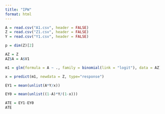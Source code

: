 ```yaml
---
title: "IPW"
format: html
---
```


```r
A = read.csv("A1.csv", header = FALSE)
Z = read.csv("Z1.csv", header = FALSE)
Y = read.csv("Y1.csv", header = FALSE)

p = dim(Z)[2]

AZ = Z
AZ$A = A$V1

m1 = glm(formula = A ~ ., family = binomial(link = "logit"), data = AZ)
```

```r
x = predict(m1, newdata = Z, type="response")

EY1 = mean(unlist(A*Y/x))

EY0 = mean(unlist((1-A)*Y/(1-x)))

ATE = EY1-EY0
ATE
```